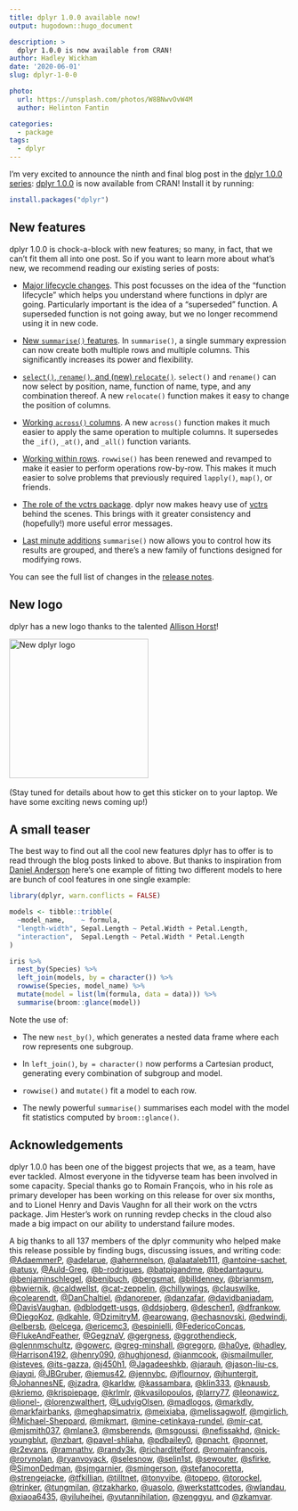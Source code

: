 ```yaml
---
title: dplyr 1.0.0 available now!
output: hugodown::hugo_document

description: > 
  dplyr 1.0.0 is now available from CRAN!
author: Hadley Wickham
date: '2020-06-01'
slug: dplyr-1-0-0

photo:
  url: https://unsplash.com/photos/W8BNwvOvW4M
  author: Helinton Fantin

categories:
  - package
tags:
  - dplyr
---
```


I'm very excited to announce the ninth and final blog post in the [dplyr 1.0.0 series](/tags/dplyr-1-0-0): [dplyr 1.0.0](http://dplyr.tidyverse.org/) is now available from CRAN! Install it by running:

```r
install.packages("dplyr")
```

## New features

dplyr 1.0.0 is chock-a-block with new features; so many, in fact, that we can't fit them all into one post. So if you want to learn more about what's new, we recommend reading our existing series of posts:

-   [Major lifecycle changes](/blog/2020/03/dplyr-1-0-0-is-coming-soon/). 
    This post focusses on the idea of the "function lifecycle" which helps 
    you understand where functions in dplyr are going. Particularly important
    is the idea of a "superseded" function. A superseded function is not going
    away, but we no longer recommend using it in new code.
  
-   [New `summarise()` features](/blog/2020/03/dplyr-1-0-0-summarise/). 
    In `summarise()`, a single summary expression can now create both
    multiple rows and multiple columns. This significantly increases its power
    and flexibility.

-   [`select()`, `rename()`, and (new) `relocate()`](/blog/2020/03/dplyr-1-0-0-select-rename-relocate/). 
    `select()` and `rename()` can now select by position, name, function of
    name, type, and any combination thereof. A new `relocate()` function 
    makes it easy to change the position of columns.

-   [Working `across()` columns](/blog/2020/04/dplyr-1-0-0-colwise/).
    A new `across()` function makes it much easier to apply the same operation
    to multiple columns. It supersedes the `_if()`, `_at()`, and `_all()`
    function variants.

-   [Working within rows](/blog/2020/04/dplyr-1-0-0-rowwise/).
    `rowwise()` has been renewed and revamped to make it easier to perform
    operations row-by-row. This makes it much easier to solve problems that
    previously required `lapply()`, `map()`, or friends.

-   [The role of the vctrs package](/blog/2020/04/dplyr-1-0-0-and-vctrs/).
    dplyr now makes heavy use of [vctrs](http://vctrs.r-lib.org/) behind
    the scenes. This brings with it greater consistency and (hopefully!)
    more useful error messages.

-   [Last minute additions](/blog/2020/05/dplyr-1-0-0-last-minute-additions/)
    `summarise()` now allows you to control how its results are grouped,
    and there's a new family of functions designed for modifying rows.

You can see the full list of changes in the [release notes](https://github.com/tidyverse/dplyr/releases/tag/v1.0.0).

## New logo

dplyr has a new logo thanks to the talented [Allison Horst](https://allisonhorst.github.io)!

![New dplyr logo](dplyr.png){width=250px}\ 

(Stay tuned for details about how to get this sticker on to your laptop. We have some exciting news coming up!)

## A small teaser

The best way to find out all the cool new features dplyr has to offer is to read through the blog posts linked to above. But thanks to inspiration from [Daniel Anderson](https://twitter.com/datalorax_/status/1258208502960422914) here's one example of fitting two different models to here are bunch of cool features in one single example:

```r
library(dplyr, warn.conflicts = FALSE)

models <- tibble::tribble(
  ~model_name,    ~ formula,
  "length-width", Sepal.Length ~ Petal.Width + Petal.Length,
  "interaction",  Sepal.Length ~ Petal.Width * Petal.Length
)

iris %>% 
  nest_by(Species) %>% 
  left_join(models, by = character()) %>% 
  rowwise(Species, model_name) %>% 
  mutate(model = list(lm(formula, data = data))) %>% 
  summarise(broom::glance(model))
```

Note the use of:

* The new `nest_by()`, which generates a nested data frame where each row
  represents one subgroup.

* In `left_join()`, `by = character()` now performs a Cartesian product, 
  generating every combination of subgroup and model.
  
* `rowwise()` and `mutate()` fit a model to each row.

* The newly powerful `summarise()` summarises each model with the model
  fit statistics computed by `broom::glance()`.

## Acknowledgements

dplyr 1.0.0 has been one of the biggest projects that we, as a team, have ever tackled. Almost everyone in the tidyverse team has been involved in some capacity. Special thanks go to Romain François, who in his role as primary developer has been working on this release for over six months, and to Lionel Henry and Davis Vaughn for all their work on the vctrs package. Jim Hester's work on running revdep checks in the cloud also made a big impact on our ability to understand failure modes.

A big thanks to all 137 members of the dplyr community who helped make this release possible by finding bugs, discussing issues, and writing code: [&#x0040;AdaemmerP](https://github.com/AdaemmerP), [&#x0040;adelarue](https://github.com/adelarue), [&#x0040;ahernnelson](https://github.com/ahernnelson), [&#x0040;alaataleb111](https://github.com/alaataleb111), [&#x0040;antoine-sachet](https://github.com/antoine-sachet), [&#x0040;atusy](https://github.com/atusy), [&#x0040;Auld-Greg](https://github.com/Auld-Greg), [&#x0040;b-rodrigues](https://github.com/b-rodrigues), [&#x0040;batpigandme](https://github.com/batpigandme), [&#x0040;bedantaguru](https://github.com/bedantaguru), [&#x0040;benjaminschlegel](https://github.com/benjaminschlegel), [&#x0040;benjbuch](https://github.com/benjbuch), [&#x0040;bergsmat](https://github.com/bergsmat), [&#x0040;billdenney](https://github.com/billdenney), [&#x0040;brianmsm](https://github.com/brianmsm), [&#x0040;bwiernik](https://github.com/bwiernik), [&#x0040;caldwellst](https://github.com/caldwellst), [&#x0040;cat-zeppelin](https://github.com/cat-zeppelin), [&#x0040;chillywings](https://github.com/chillywings), [&#x0040;clauswilke](https://github.com/clauswilke), [&#x0040;colearendt](https://github.com/colearendt), [&#x0040;DanChaltiel](https://github.com/DanChaltiel), [&#x0040;danoreper](https://github.com/danoreper), [&#x0040;danzafar](https://github.com/danzafar), [&#x0040;davidbaniadam](https://github.com/davidbaniadam), [&#x0040;DavisVaughan](https://github.com/DavisVaughan), [&#x0040;dblodgett-usgs](https://github.com/dblodgett-usgs), [&#x0040;ddsjoberg](https://github.com/ddsjoberg), [&#x0040;deschen1](https://github.com/deschen1), [&#x0040;dfrankow](https://github.com/dfrankow), [&#x0040;DiegoKoz](https://github.com/DiegoKoz), [&#x0040;dkahle](https://github.com/dkahle), [&#x0040;DzimitryM](https://github.com/DzimitryM), [&#x0040;earowang](https://github.com/earowang), [&#x0040;echasnovski](https://github.com/echasnovski), [&#x0040;edwindj](https://github.com/edwindj), [&#x0040;elbersb](https://github.com/elbersb), [&#x0040;elcega](https://github.com/elcega), [&#x0040;ericemc3](https://github.com/ericemc3), [&#x0040;espinielli](https://github.com/espinielli), [&#x0040;FedericoConcas](https://github.com/FedericoConcas), [&#x0040;FlukeAndFeather](https://github.com/FlukeAndFeather), [&#x0040;GegznaV](https://github.com/GegznaV), [&#x0040;gergness](https://github.com/gergness), [&#x0040;ggrothendieck](https://github.com/ggrothendieck), [&#x0040;glennmschultz](https://github.com/glennmschultz), [&#x0040;gowerc](https://github.com/gowerc), [&#x0040;greg-minshall](https://github.com/greg-minshall), [&#x0040;gregorp](https://github.com/gregorp), [&#x0040;ha0ye](https://github.com/ha0ye), [&#x0040;hadley](https://github.com/hadley), [&#x0040;Harrison4192](https://github.com/Harrison4192), [&#x0040;henry090](https://github.com/henry090), [&#x0040;hughjonesd](https://github.com/hughjonesd), [&#x0040;ianmcook](https://github.com/ianmcook), [&#x0040;ismailmuller](https://github.com/ismailmuller), [&#x0040;isteves](https://github.com/isteves), [&#x0040;its-gazza](https://github.com/its-gazza), [&#x0040;j450h1](https://github.com/j450h1), [&#x0040;Jagadeeshkb](https://github.com/Jagadeeshkb), [&#x0040;jarauh](https://github.com/jarauh), [&#x0040;jason-liu-cs](https://github.com/jason-liu-cs), [&#x0040;jayqi](https://github.com/jayqi), [&#x0040;JBGruber](https://github.com/JBGruber), [&#x0040;jemus42](https://github.com/jemus42), [&#x0040;jennybc](https://github.com/jennybc), [&#x0040;jflournoy](https://github.com/jflournoy), [&#x0040;jhuntergit](https://github.com/jhuntergit), [&#x0040;JohannesNE](https://github.com/JohannesNE), [&#x0040;jzadra](https://github.com/jzadra), [&#x0040;karldw](https://github.com/karldw), [&#x0040;kassambara](https://github.com/kassambara), [&#x0040;klin333](https://github.com/klin333), [&#x0040;knausb](https://github.com/knausb), [&#x0040;kriemo](https://github.com/kriemo), [&#x0040;krispiepage](https://github.com/krispiepage), [&#x0040;krlmlr](https://github.com/krlmlr), [&#x0040;kvasilopoulos](https://github.com/kvasilopoulos), [&#x0040;larry77](https://github.com/larry77), [&#x0040;leonawicz](https://github.com/leonawicz), [&#x0040;lionel-](https://github.com/lionel-), [&#x0040;lorenzwalthert](https://github.com/lorenzwalthert), [&#x0040;LudvigOlsen](https://github.com/LudvigOlsen), [&#x0040;madlogos](https://github.com/madlogos), [&#x0040;markdly](https://github.com/markdly), [&#x0040;markfairbanks](https://github.com/markfairbanks), [&#x0040;meghapsimatrix](https://github.com/meghapsimatrix), [&#x0040;meixiaba](https://github.com/meixiaba), [&#x0040;melissagwolf](https://github.com/melissagwolf), [&#x0040;mgirlich](https://github.com/mgirlich), [&#x0040;Michael-Sheppard](https://github.com/Michael-Sheppard), [&#x0040;mikmart](https://github.com/mikmart), [&#x0040;mine-cetinkaya-rundel](https://github.com/mine-cetinkaya-rundel), [&#x0040;mir-cat](https://github.com/mir-cat), [&#x0040;mjsmith037](https://github.com/mjsmith037), [&#x0040;mlane3](https://github.com/mlane3), [&#x0040;msberends](https://github.com/msberends), [&#x0040;msgoussi](https://github.com/msgoussi), [&#x0040;nefissakhd](https://github.com/nefissakhd), [&#x0040;nick-youngblut](https://github.com/nick-youngblut), [&#x0040;nzbart](https://github.com/nzbart), [&#x0040;pavel-shliaha](https://github.com/pavel-shliaha), [&#x0040;pdbailey0](https://github.com/pdbailey0), [&#x0040;pnacht](https://github.com/pnacht), [&#x0040;ponnet](https://github.com/ponnet), [&#x0040;r2evans](https://github.com/r2evans), [&#x0040;ramnathv](https://github.com/ramnathv), [&#x0040;randy3k](https://github.com/randy3k), [&#x0040;richardjtelford](https://github.com/richardjtelford), [&#x0040;romainfrancois](https://github.com/romainfrancois), [&#x0040;rorynolan](https://github.com/rorynolan), [&#x0040;ryanvoyack](https://github.com/ryanvoyack), [&#x0040;selesnow](https://github.com/selesnow), [&#x0040;selin1st](https://github.com/selin1st), [&#x0040;sewouter](https://github.com/sewouter), [&#x0040;sfirke](https://github.com/sfirke), [&#x0040;SimonDedman](https://github.com/SimonDedman), [&#x0040;sjmgarnier](https://github.com/sjmgarnier), [&#x0040;smingerson](https://github.com/smingerson), [&#x0040;stefanocoretta](https://github.com/stefanocoretta), [&#x0040;strengejacke](https://github.com/strengejacke), [&#x0040;tfkillian](https://github.com/tfkillian), [&#x0040;tilltnet](https://github.com/tilltnet), [&#x0040;tonyvibe](https://github.com/tonyvibe), [&#x0040;topepo](https://github.com/topepo), [&#x0040;torockel](https://github.com/torockel), [&#x0040;trinker](https://github.com/trinker), [&#x0040;tungmilan](https://github.com/tungmilan), [&#x0040;tzakharko](https://github.com/tzakharko), [&#x0040;uasolo](https://github.com/uasolo), [&#x0040;werkstattcodes](https://github.com/werkstattcodes), [&#x0040;wlandau](https://github.com/wlandau), [&#x0040;xiaoa6435](https://github.com/xiaoa6435), [&#x0040;yiluheihei](https://github.com/yiluheihei), [&#x0040;yutannihilation](https://github.com/yutannihilation), [&#x0040;zenggyu](https://github.com/zenggyu), and [&#x0040;zkamvar](https://github.com/zkamvar).


